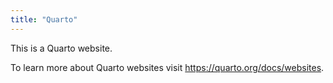 ```yaml
---
title: "Quarto"
---
```


This is a Quarto website.

To learn more about Quarto websites visit <https://quarto.org/docs/websites>.
